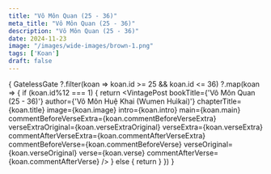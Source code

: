 ```yaml
---
title: "Vô Môn Quan (25 - 36)"
meta_title: "Vô Môn Quan (25 - 36)"
description: "Vô Môn Quan (25 - 36)"
date: 2024-11-23
image: "/images/wide-images/brown-1.png"
tags: ['Koan']
draft: false
---
```



<div class="container zh-koans">

  {
    GatelessGate
      ?.filter(koan => koan.id >= 25 && koan.id <= 36)
      ?.map(koan => {
        if (koan.id%12 === 1) {
          return <VintagePost bookTitle={'Vô Môn Quan (25 - 36)'} author={'Vô Môn Huệ Khai (Wumen Huìkai)'}
                       chapterTitle={koan.title} image={koan.image}
                       intro={koan.intro} main={koan.main}
                              commentBeforeVerseExtra={koan.commentBeforeVerseExtra}
                              verseExtraOriginal={koan.verseExtraOriginal}
                              verseExtra={koan.verseExtra}
                              commentAfterVerseExtra={koan.commentAfterVerseExtra}
                              commentBeforeVerse={koan.commentBeforeVerse}
                              verseOriginal={koan.verseOriginal}
                              verse={koan.verse}
                              commentAfterVerse={koan.commentAfterVerse}
          />
        } else {
          return <VintagePost chapterTitle={koan.title} image={koan.image}
                              intro={koan.intro} main={koan.main}
                              commentBeforeVerseExtra={koan.commentBeforeVerseExtra}
                              verseExtraOriginal={koan.verseExtraOriginal}
                              verseExtra={koan.verseExtra}
                              commentAfterVerseExtra={koan.commentAfterVerseExtra}
                              commentBeforeVerse={koan.commentBeforeVerse}
                              verseOriginal={koan.verseOriginal}
                              verse={koan.verse}
                              commentAfterVerse={koan.commentAfterVerse}
          />
        }
      })
  }

</div>
